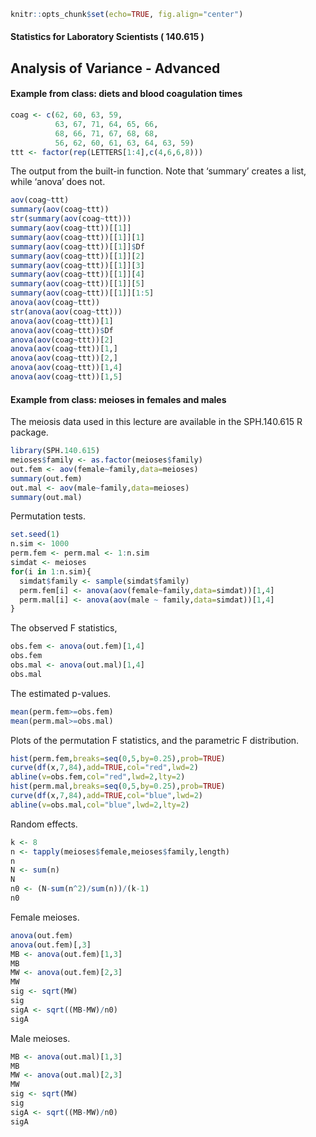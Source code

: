 ```r
knitr::opts_chunk$set(echo=TRUE, fig.align="center")
```

#### Statistics for Laboratory Scientists ( 140.615 )

## Analysis of Variance - Advanced

#### Example from class: diets and blood coagulation times 

```r
coag <- c(62, 60, 63, 59,
          63, 67, 71, 64, 65, 66,
          68, 66, 71, 67, 68, 68,
          56, 62, 60, 61, 63, 64, 63, 59)
ttt <- factor(rep(LETTERS[1:4],c(4,6,6,8)))
```

The output from the built-in function. Note that 'summary' creates a list, while 'anova' does not.

```r
aov(coag~ttt)
summary(aov(coag~ttt)) 
str(summary(aov(coag~ttt))) 
summary(aov(coag~ttt))[[1]]
summary(aov(coag~ttt))[[1]][1]
summary(aov(coag~ttt))[[1]]$Df
summary(aov(coag~ttt))[[1]][2]
summary(aov(coag~ttt))[[1]][3]
summary(aov(coag~ttt))[[1]][4]
summary(aov(coag~ttt))[[1]][5]
summary(aov(coag~ttt))[[1]][1:5]
anova(aov(coag~ttt)) 
str(anova(aov(coag~ttt)))
anova(aov(coag~ttt))[1] 
anova(aov(coag~ttt))$Df
anova(aov(coag~ttt))[2] 
anova(aov(coag~ttt))[1,] 
anova(aov(coag~ttt))[2,] 
anova(aov(coag~ttt))[1,4] 
anova(aov(coag~ttt))[1,5] 
```

#### Example from class: meioses in females and males

The meiosis data used in this lecture are available in the SPH.140.615 R package. 

```r
library(SPH.140.615)
meioses$family <- as.factor(meioses$family)
out.fem <- aov(female~family,data=meioses)
summary(out.fem)
out.mal <- aov(male~family,data=meioses)
summary(out.mal)
```

Permutation tests.

```r
set.seed(1)
n.sim <- 1000
perm.fem <- perm.mal <- 1:n.sim
simdat <- meioses
for(i in 1:n.sim){
  simdat$family <- sample(simdat$family)
  perm.fem[i] <- anova(aov(female~family,data=simdat))[1,4]
  perm.mal[i] <- anova(aov(male ~ family,data=simdat))[1,4]
}
```

The observed F statistics,

```r
obs.fem <- anova(out.fem)[1,4]
obs.fem
obs.mal <- anova(out.mal)[1,4]
obs.mal 
```

The estimated p-values.

```r
mean(perm.fem>=obs.fem)
mean(perm.mal>=obs.mal)
```

Plots of the permutation F statistics, and the parametric F distribution.

```r
hist(perm.fem,breaks=seq(0,5,by=0.25),prob=TRUE)
curve(df(x,7,84),add=TRUE,col="red",lwd=2)
abline(v=obs.fem,col="red",lwd=2,lty=2)
hist(perm.mal,breaks=seq(0,5,by=0.25),prob=TRUE)
curve(df(x,7,84),add=TRUE,col="blue",lwd=2)
abline(v=obs.mal,col="blue",lwd=2,lty=2)
```

Random effects.

```r
k <- 8
n <- tapply(meioses$female,meioses$family,length)
n
N <- sum(n)
N
n0 <- (N-sum(n^2)/sum(n))/(k-1)
n0
```

Female meioses.

```r
anova(out.fem)
anova(out.fem)[,3]
MB <- anova(out.fem)[1,3]
MB
MW <- anova(out.fem)[2,3]
MW
sig <- sqrt(MW)
sig
sigA <- sqrt((MB-MW)/n0)
sigA
```

Male meioses.

```r
MB <- anova(out.mal)[1,3]
MB
MW <- anova(out.mal)[2,3]
MW
sig <- sqrt(MW)
sig
sigA <- sqrt((MB-MW)/n0)
sigA
```

